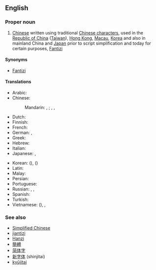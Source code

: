 ==English==
{{wikipedia}}

===Proper noun===
{{en-proper noun|sg=[[traditional|Traditional]] [[Chinese]]}}

# [[Chinese]] written using traditional [[Chinese character]]s, used in the [[Republic of China]] ([[Taiwan]]), [[Hong Kong]], [[Macau]], [[Korea]] and also in mainland China and [[Japan]] prior to script simplification and today for certain purposes, [[Fantizi]]

====Synonyms====
* [[Fantizi]]

====Translations====
{{trans-top|Chinese written using traditional characters}}
* Arabic: {{t-|ar|حروف صينية تقليدية|m|p|tr=ḥurūf ṣiníyya taqalidíyya}}
* Chinese:
*: Mandarin: {{qualifier|complex characters}} {{t|cmn|繁體字|sc=Hant}}, {{t|cmn|繁体字|tr=fántǐzì|sc=Hans}}; {{qualifier|traditional characters}} {{t|cmn|正體字|sc=Hant}}, {{t|cmn|正体字|tr=zhèngtǐzì|sc=Hans}}, {{qualifier|old characters}} {{t|cmn|老字|tr=lǎozì|sc=Hani}}
* Dutch: {{t-|nl|traditionele Chinees|n}}
* Finnish: {{t-|fi|perinteinen kiina}}
* French: {{t-|fr|chinois traditionnel|m}}
* German: {{t-|de|traditionelles Chinesisch|n}}, {{t-|de|Langzeichen|n}}
* Greek: {{t-|el|τα παραδοσιακά κινέζικα|tr=ta paradosiaká kinézika}}
* Hebrew: {{t-|he|סינית מסורתית}}
* Italian: {{t+|it|cinese tradizionale|m|f}}
* Japanese: {{t+|ja|繁体字|tr=はんたいじ, hantaiji}}, {{t+|ja|正体字|tr=せいたいじ, seitaiji}}
{{trans-mid}}
* Korean: {{t-|ko|번체자|tr=beoncheja|sc=Hang}} ({{t+|ko|繁體字|sc=Hani}}), {{t-|ko|정체자|tr=jeongcheja|sc=Hang}} ({{t+|ko|正體字|sc=Hani}})
* Latin: {{t-|la|lingua sinica traditionalis|f}}
* Malay: {{t-|ms|Aksara Cina Tradisional}}
* Persian: {{t-|fa|چینی سنتی|tr=čini-ye sonati|sc=fa-Arab}}
* Portuguese: {{t-|pt|chinês tradicional|m}}
* Russian: {{t-|ru|традиционный китайский|m|tr=tradiciónny kitáyskij}}, {{t-|ru|традиционный иероглиф|m|tr=tradiciónny ieróglif}}, {{t-|ru|фаньтицзы|m|tr=fanʹtíczy}} {{indeclinable}}
* Spanish: {{t-|es|chino tradicional|m}}
* Turkish: {{t-|tr|Geleneksel Çince}}
* Vietnamese: {{t-|vi|phồn thể tự|xs=Vietnamese}} ({{t-|vi|繁體字|sc=Hani|xs=Vietnamese}}), {{t-|vi|Chữ Hán phồn thể|xs=Vietnamese}}, {{t-|vi|Chữ Hán chính thể|xs=Vietnamese}}
{{trans-bottom}}

===See also===
* [[Simplified Chinese]]
* [[jiantizi]]
* [[Hanzi]]
* [[簡體]]
* [[简体字]]
* [[新字体]] (shinjitai)
* [[kyūjitai]]